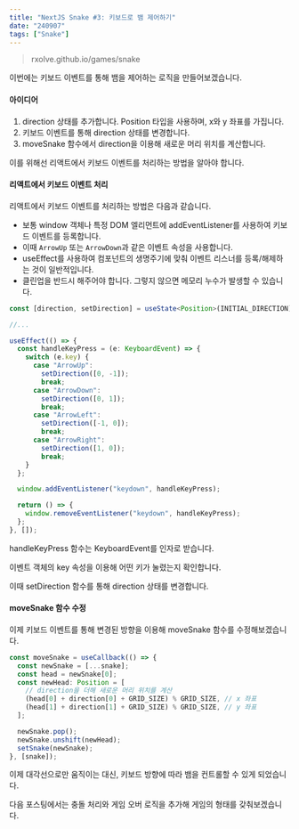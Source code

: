 ```yaml
---
title: "NextJS Snake #3: 키보드로 뱀 제어하기"
date: "240907"
tags: ["Snake"]
---
```


> rxolve.github.io/games/snake

이번에는 키보드 이벤트를 통해 뱀을 제어하는 로직을 만들어보겠습니다.

#### 아이디어

1. direction 상태를 추가합니다. Position 타입을 사용하며, x와 y 좌표를 가집니다.
2. 키보드 이벤트를 통해 direction 상태를 변경합니다.
3. moveSnake 함수에서 direction을 이용해 새로운 머리 위치를 계산합니다.

이를 위해선 리액트에서 키보드 이벤트를 처리하는 방법을 알아야 합니다.

#### 리액트에서 키보드 이벤트 처리

리액트에서 키보드 이벤트를 처리하는 방법은 다음과 같습니다.

- 보통 window 객체나 특정 DOM 엘리먼트에 addEventListener를 사용하여 키보드 이벤트를 등록합니다.
- 이때 `ArrowUp` 또는 `ArrowDown`과 같은 이벤트 속성을 사용합니다.
- useEffect를 사용하여 컴포넌트의 생명주기에 맞춰 이벤트 리스너를 등록/해제하는 것이 일반적입니다.
- 클린업을 반드시 해주어야 합니다. 그렇지 않으면 메모리 누수가 발생할 수 있습니다.

```typescript
const [direction, setDirection] = useState<Position>(INITIAL_DIRECTION);

//...

useEffect(() => {
  const handleKeyPress = (e: KeyboardEvent) => {
    switch (e.key) {
      case "ArrowUp":
        setDirection([0, -1]);
        break;
      case "ArrowDown":
        setDirection([0, 1]);
        break;
      case "ArrowLeft":
        setDirection([-1, 0]);
        break;
      case "ArrowRight":
        setDirection([1, 0]);
        break;
    }
  };

  window.addEventListener("keydown", handleKeyPress);

  return () => {
    window.removeEventListener("keydown", handleKeyPress);
  };
}, []);
```

handleKeyPress 함수는 KeyboardEvent를 인자로 받습니다.

이벤트 객체의 key 속성을 이용해 어떤 키가 눌렸는지 확인합니다.

이때 setDirection 함수를 통해 direction 상태를 변경합니다.

#### moveSnake 함수 수정

이제 키보드 이벤트를 통해 변경된 방향을 이용해 moveSnake 함수를 수정해보겠습니다.

```typescript
const moveSnake = useCallback(() => {
  const newSnake = [...snake];
  const head = newSnake[0];
  const newHead: Position = [
    // direction을 더해 새로운 머리 위치를 계산
    (head[0] + direction[0] + GRID_SIZE) % GRID_SIZE, // x 좌표
    (head[1] + direction[1] + GRID_SIZE) % GRID_SIZE, // y 좌표
  ];

  newSnake.pop();
  newSnake.unshift(newHead);
  setSnake(newSnake);
}, [snake]);
```

이제 대각선으로만 움직이는 대신, 키보드 방향에 따라 뱀을 컨트롤할 수 있게 되었습니다.

다음 포스팅에서는 충돌 처리와 게임 오버 로직을 추가해 게임의 형태를 갖춰보겠습니다.
